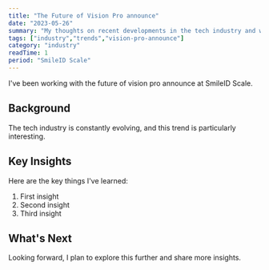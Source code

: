 ```yaml
---
title: "The Future of Vision Pro announce"
date: "2023-05-26"
summary: "My thoughts on recent developments in the tech industry and what they mean for developers."
tags: ["industry","trends","vision-pro-announce"]
category: "industry"
readTime: 1
period: "SmileID Scale"
---
```


I've been working with the future of vision pro announce at SmileID Scale.

## Background

The tech industry is constantly evolving, and this trend is particularly interesting.

## Key Insights

Here are the key things I've learned:

1. First insight
2. Second insight
3. Third insight

## What's Next

Looking forward, I plan to explore this further and share more insights.

